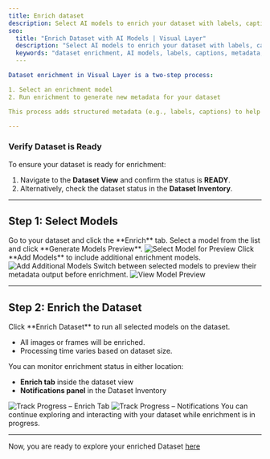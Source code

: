```yaml
---
title: Enrich dataset
description: Select AI models to enrich your dataset with labels, captions, and metadata using Visual Layer's enrichment flow.
seo:
  title: "Enrich Dataset with AI Models | Visual Layer"
  description: "Select AI models to enrich your dataset with labels, captions, and metadata using Visual Layer's enrichment flow."
  keywords: "dataset enrichment, AI models, labels, captions, metadata, Visual Layer"
  ---

Dataset enrichment in Visual Layer is a two-step process:

1. Select an enrichment model
2. Run enrichment to generate new metadata for your dataset

This process adds structured metadata (e.g., labels, captions) to help improve dataset quality, enable better filtering, and power downstream automation.

---
```


### Verify Dataset is Ready

To ensure your dataset is ready for enrichment:

1. Navigate to the **Dataset View** and confirm the status is **READY**.  
2. Alternatively, check the dataset status in the **Dataset Inventory**.

---

## Step 1: Select Models

<Steps>

<Step title="Open the Enrich Tab">
Go to your dataset and click the **Enrich** tab.
</Step>

<Step title="Choose a Model">
Select a model from the list and click **Generate Models Preview**.

<Frame>
  <img src="https://files.readme.io/48d302b7b8975a547fc20895f2261373080d920b4f2f0ce32c3daebb0148bbd0-image.png" alt="Select Model for Preview" />
</Frame>
</Step>

<Step title="(Optional) Add More Models">
Click **Add Models** to include additional enrichment models.

<Frame>
  <img src="https://files.readme.io/4af51591dd776faa73acd1bd869415127750bc4afa8b5e991d62365609a7b58a-image.png" alt="Add Additional Models" />
</Frame>
</Step>

<Step title="Preview Model Outputs">
Switch between selected models to preview their metadata output before enrichment.

<Frame>
  <img src="https://files.readme.io/935f0fd46f8a22191a17bdee3c294b4abc67ed9a0f057669633e759ae2e7734f-image.png" alt="View Model Preview" />
</Frame>
</Step>

</Steps>

---

## Step 2: Enrich the Dataset

<Steps>

<Step title="Start Enrichment">
Click **Enrich Dataset** to run all selected models on the dataset.

- All images or frames will be enriched.
- Processing time varies based on dataset size.
</Step>

<Step title="Track Progress">
You can monitor enrichment status in either location:

- **Enrich tab** inside the dataset view  
- **Notifications panel** in the Dataset Inventory

<Frame>
  <img src="https://files.readme.io/99f5ed83ecaa06d4131a434a34188d5fdc5121a0097e87d75910e3a5d4c797ec-image.png" alt="Track Progress – Enrich Tab" />
</Frame>

<Frame>
  <img src="https://files.readme.io/d30ad5ed33f77fa4aba768ef5ca9e53af5a31aa3b35323c0a426cbd42f618b9b-image.png" alt="Track Progress – Notifications" />
</Frame>

<Tip>
You can continue exploring and interacting with your dataset while enrichment is in progress.
</Tip>

</Step>

</Steps>

---

<Note>

Now, you are ready to explore your enriched Dataset [here](/docs/Dataset-Enrichment/analyze-enriched-dataset.mdx)

</Note>

